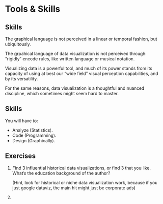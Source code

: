 # Tools & Skills

## Skills

The graphical language is not perceived in a linear or temporal fashion, but ubiquitously.

The grpahical language of data visualization is not perceived through "rigidly" encode rules, like written language or musical notation.

Visualizing data is a powerful tool, and much of its power stands from its capacity of using at best our "wide field" visual perception capabilities, and by its versatility.

For the same reasons, data visualization is a thoughtful and nuanced discipline, which sometimes might seem hard to master.

## Skills

You will have to:

- Analyze (Statistics).
- Code (Programming).
- Design (Graphically).

## Exercises

1. Find 3 influential historical data visualizations, or find 3 that you like. What's the education background of the author?

    (Hint, look for historical or niche data visualization work, because if you just google dataviz, the main hit might just be corporate ads)
    
1. 
